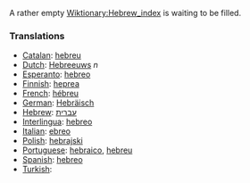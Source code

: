 A rather empty [[Wiktionary:Hebrew_index]] is waiting to be filled.

===Translations===
*[[Catalan]]: [[hebreu]]
*[[Dutch]]: [[Hebreeuws]] ''n''
*[[Esperanto]]: [[hebreo]]
*[[Finnish]]: [[heprea]]
*[[French]]: [[hébreu]]
*[[German]]: [[Hebräisch]]
*[[Hebrew]]: [[עברית]]
*[[Interlingua]]: [[hebreo]]
*[[Italian]]: [[ebreo]]
*[[Polish]]: [[hebrajski]]
*[[Portuguese]]: [[hebraico]], [[hebreu]]
*[[Spanish]]: [[hebreo]]
*[[Turkish]]: [[]]